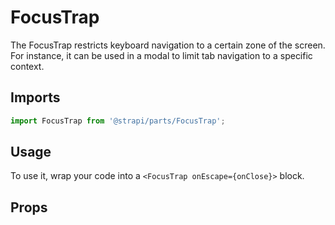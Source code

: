 <!--- FocusTrap.stories.mdx --->


<Meta title="Design System/Technical Components/FocusTrap" component={FocusTrap} />

# FocusTrap

The FocusTrap restricts keyboard navigation to a certain zone of the screen. For instance, it can be used in a modal to limit tab navigation to a specific context.

## Imports

```js
import FocusTrap from '@strapi/parts/FocusTrap';
```

## Usage

To use it, wrap your code into a `<FocusTrap onEscape={onClose}>` block.

<Canvas>
  <Story name="base">
    <ExampleComponent />
  </Story>
</Canvas>

## Props

<ArgsTable of={FocusTrap} />
